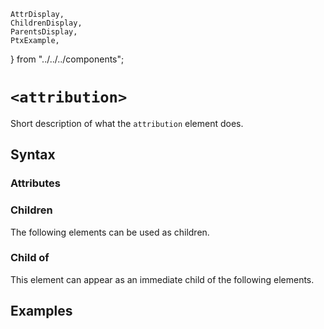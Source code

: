     AttrDisplay,
    ChildrenDisplay,
    ParentsDisplay,
    PtxExample,
} from "../../../components";

# `<attribution>`

Short description of what the `attribution` element does.

## Syntax

### Attributes

<AttrDisplay name="attribution" />

### Children

The following elements can be used as children.

<ChildrenDisplay name="attribution" />

### Child of

This element can appear as an immediate child of the following elements.

<ParentsDisplay name="attribution" />

## Examples

    